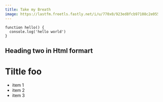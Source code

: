 ```yaml
---
title: Take my Breath
image: https://lastfm.freetls.fastly.net/i/u/770x0/923ed8fcb97108c2e0552846520e4649.jpg#923ed8fcb97108c2e0552846520e4649
---
```


```
function hello() {
  console.log('hello world')
}
```

<h2>Heading two in Html formart </h2>

# Tiltle foo

- item 1
- item 2
- item 3

